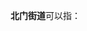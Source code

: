 '''北门街道'''可以指：
{{PRC admin/disambig|22/03/03/006/000|34/02/02/009/000|34/11/02/005/000|36/08/02/005/000|36/11/02/004/000|45/03/03/002/000}}
{{disambig|cat=四字乡级行政区划消歧义}}